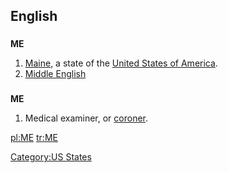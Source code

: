==English==

==={{abbreviation}}===
'''ME'''

# [[Maine]], a state of the [[United States of America]].
# [[Middle English]]

==={{initialism}}===
{{wikipedia|coroner}}
'''ME'''

# Medical examiner, or [[coroner]].

[[Category:US States]]

[[pl:ME]]
[[tr:ME]]